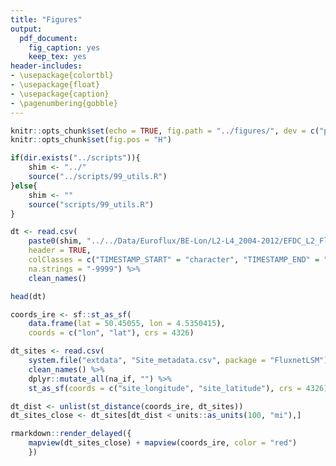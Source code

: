 ```yaml
---
title: "Figures"
output:
  pdf_document:
    fig_caption: yes
    keep_tex: yes
header-includes: 
- \usepackage{colortbl}
- \usepackage{float}
- \usepackage{caption}
- \pagenumbering{gobble}
---
```


\arrayrulecolor{white}
```r
knitr::opts_chunk$set(echo = TRUE, fig.path = "../figures/", dev = c("pdf"))
knitr::opts_chunk$set(fig.pos = "H")
```

\pagebreak

```r
if(dir.exists("../scripts")){
    shim <- "../"
    source("../scripts/99_utils.R")
}else{
    shim <- ""
    source("scripts/99_utils.R")
}

```

```r
dt <- read.csv(
    paste0(shim, "../../Data/Euroflux/BE-Lon/L2-L4_2004-2012/EFDC_L2_Flx_BELon_2008_v017_30m.txt"),
    header = TRUE,
    colClasses = c("TIMESTAMP_START" = "character", "TIMESTAMP_END" = "character"),
    na.strings = "-9999") %>%
    clean_names()

head(dt)
```

```r

coords_ire <- sf::st_as_sf(
    data.frame(lat = 50.45055, lon = 4.5350415),
    coords = c("lon", "lat"), crs = 4326)

dt_sites <- read.csv(
    system.file("extdata", "Site_metadata.csv", package = "FluxnetLSM")) %>%
    clean_names() %>%
    dplyr::mutate_all(na_if, "") %>%
    st_as_sf(coords = c("site_longitude", "site_latitude"), crs = 4326)

dt_dist <- unlist(st_distance(coords_ire, dt_sites))
dt_sites_close <- dt_sites[dt_dist < units::as_units(100, "mi"),]

rmarkdown::render_delayed({
    mapview(dt_sites_close) + mapview(coords_ire, color = "red")
    })
```
